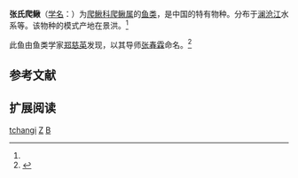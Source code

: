 {{Speciesbox 
| genus = Balitora
| species = tchangi
| status = NE
| status_system = IUCN3.1
| authority = [[郑慈英|Zheng]], 1982<ref name='id6537'>{{cite web| url =http://www.bioinfo.cn/db05/BjdwSpecies.php?action=view&id=6537| title =张氏爬鳅| work =中国动物物种编目数据库| publisher =中国科学院微生物研究所| author =中国科学院动物研究所| accessdate =2009-04-11| deadurl =yes| archiveurl =https://web.archive.org/web/20170202081440/http://www.bioinfo.cn/db05/BjdwSpecies.php?action=view&id=6537| archivedate =2017-02-02}}</ref>
}}

'''张氏爬鳅'''（[[学名|学名]]：{{lang|la|''Balitora tchangi''}}）为[[爬鰍科|爬鰍科]][[爬鳅属|爬鳅属]]的[[鱼类|鱼类]]，是中国的特有物种。分布于[[澜沧江|澜沧江]]水系等。该物种的模式产地在景洪。<ref name='id6537'/>

此鱼由鱼类学家[[郑慈英|郑慈英]]发现，以其导师[[张春霖|张春霖]]命名。<ref>{{Cite web |url=http://www.etyfish.org/loaches2/ |title=The ETYFish Project |access-date=2017-01-28 |archive-url=https://web.archive.org/web/20150924002818/http://www.etyfish.org/loaches2/ |archive-date=2015-09-24 |dead-url=yes }}</ref>

== 参考文献 ==
{{reflist}}

== 扩展阅读 ==
{{refbegin}}
{{wikispecies-inline|Balitora tchangi|张氏爬鳅}}
{{refend}}
{{Taxonbar|from=Q1040859}}

[[Category:爬鳅属|tchangi]]
[[Category:中國特有魚類|Z]]
[[Category:1982年描述的魚類|B]]